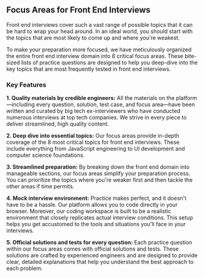 ## Focus Areas for Front End Interviews

Front end interviews cover such a vast range of possible topics that it can be hard to wrap your head around. In an ideal world, you should start with the topics that are most likely to come up and where you're weakest.

To make your preparation more focused, we have meticulously organized the entire front end interview domain into 8 critical focus areas. These bite-sized lists of practice questions are designed to help you deep-dive into the key topics that are most frequently tested in front end interviews.

### Key Features

**1. Quality materials by credible engineers:** All the materials on the platform—including every question, solution, test case, and focus area—have been written and curated by big tech ex-interviewers who have conducted numerous interviews at top tech companies. We strive in every piece to deliver streamlined, high quality content.

**2. Deep dive into essential topics:** Our focus areas provide in-depth coverage of the 8 most critical topics for front end interviews. These include everything from JavaScript engineering to UI development and computer science foundations.

**3. Streamlined preparation:** By breaking down the front end domain into manageable sections, our focus areas simplify your preparation process. You can prioritize the topics where you're weaker first and then tackle the other areas if time permits.

**4. Mock interview environment:** Practice makes perfect, and it doesn't have to be a hassle. Our platform allows you to code directly in your browser. Moreover, our coding workspace is built to be a realistic environment that closely replicates actual interview conditions. This setup helps you get accustomed to the tools and situations you'll face in your interviews.

**5. Official solutions and tests for every question:** Each practice question within our focus areas comes with official solutions and tests. These solutions are crafted by experienced engineers and are designed to provide clear, detailed explanations that help you understand the best approach to each problem.
